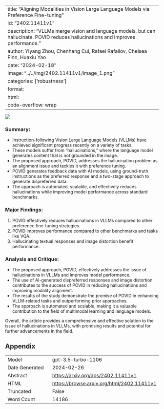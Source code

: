
---
title: "Aligning Modalities in Vision Large Language Models via Preference Fine-tuning"
id: "2402.11411v1"
description: "VLLMs merge vision and language models, but can hallucinate. POVID reduces hallucinations and improves performance."
author: Yiyang Zhou, Chenhang Cui, Rafael Rafailov, Chelsea Finn, Huaxiu Yao
date: "2024-02-18"
image: "../../img/2402.11411v1/image_1.png"
categories: ['robustness']
format:
  html:
    code-overflow: wrap
---

![](../../img/2402.11411v1/image_1.png)

### Summary:
- Instruction-following Vision Large Language Models (VLLMs) have achieved significant progress recently on a variety of tasks.
- These models suffer from "hallucinations," where the language model generates content that is not grounded in the image.
- The proposed approach, POVID, addresses the hallucination problem as an alignment issue and tackles it with preference tuning.
- POVID generates feedback data with AI models, using ground-truth instructions as the preferred response and a two-stage approach to generate dispreferred data.
- The approach is automated, scalable, and effectively reduces hallucinations while improving model performance across standard benchmarks.

### Major Findings:
1. POVID effectively reduces hallucinations in VLLMs compared to other preference fine-tuning strategies.
2. POVID improves performance compared to other benchmarks and tasks like VQA.
3. Hallucinating textual responses and image distortion benefit performance.

### Analysis and Critique:
- The proposed approach, POVID, effectively addresses the issue of hallucinations in VLLMs and improves model performance.
- The use of AI-generated dispreferred responses and image distortion contributes to the success of POVID in reducing hallucinations and improving modality alignment.
- The results of the study demonstrate the promise of POVID in enhancing VLLM-related tasks and outperforming prior approaches.
- The approach is automated and scalable, making it a valuable contribution to the field of multimodal learning and language models.

Overall, the article provides a comprehensive and effective solution to the issue of hallucinations in VLLMs, with promising results and potential for further advancements in the field.

## Appendix

|          |          |
|----------|----------|
| Model     | gpt-3.5-turbo-1106       |
| Date Generated     | 2024-02-26       |
| Abstract | [https://arxiv.org/abs/2402.11411v1](https://arxiv.org/abs/2402.11411v1)        |
| HTML     | [https://browse.arxiv.org/html/2402.11411v1](https://browse.arxiv.org/html/2402.11411v1)       |
| Truncated       | False       |
| Word Count       | 14186       |